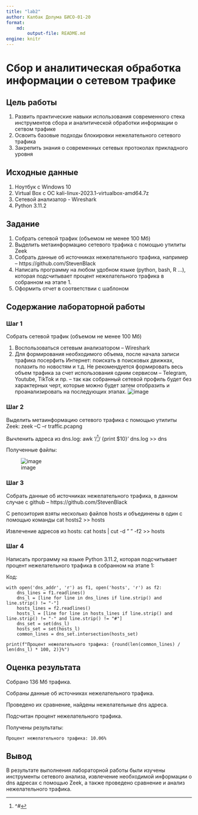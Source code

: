 ---
title: "lab2"
author: Калбак Долума БИСО-01-20
format:
    md:
        output-file: README.md
engine: knitr
---

# Сбор и аналитическая обработка информации о сетевом трафике

## Цель работы

1.  Развить практические навыки использования современного стека инструментов сбора и аналитической обработки информации о сетвом трафике
2.  Освоить базовые подходы блокировки нежелательного сетевого трафика
3.  Закрепить знания о современных сетевых протоколах прикладного уровня

## ️Исходные данные

1.  Ноутбук с Windows 10
2.  Virtual Box с ОС kali-linux-2023.1-virtualbox-amd64.7z
3.  Сетевой анализатор - Wireshark
4.  Python 3.11.2

## ️Задание

1.  Собрать сетевой трафик (объемом не менее 100 Мб)
2.  Выделить метаинформацию сетевого трафика с помощью утилиты Zeek
3.  Собрать данные об источниках нежелательного трафика, например -- https://github.com/StevenBlack
4.  Написать программу на любом удобном языке (python, bash, R ...), которая подсчитывает процент нежелательного трафика в собранном на этапе 1.
5.  Оформить отчет в соответствии с шаблоном

## Содержание лабораторной работы

### Шаг 1

Собрать сетевой трафик (объемом не менее 100 Мб)

1.  Воспользоваться сетевым анализатором -- Wireshark
2.  Для формирования необходимого объема, после начала записи трафика посерфить Интернет: поискать в поисковых движках, полазить по новостям и т.д. Не рекомендуется формировать весь объем трафика за счет использования одним сервисом -- Telegram, Youtube, TikTok и пр. -- так как собранный сетевой профиль будет без характерных черт, которые можно будет затем отобразить и проанализировать на последующих этапах. ![image](https://github.com/ulgosipoy/saznd/assets/133878924/3914ed2a-19b4-4f63-940c-e701d7f066d8)

### Шаг 2

Выделить метаинформацию сетевого трафика с помощью утилиты Zeek: zeek --C --r traffic.pcapng

Вычленить адреса из dns.log: awk '/[^1]/ {print \$10}' dns.log \>\> dns

[^1]: \^#

Полученные файлы:

![image](https://github.com/ulgosipoy/saznd/assets/133878924/fee29979-658c-4d40-8f65-71745eeb790c)

### Шаг 3

Собрать данные об источниках нежелательного трафика, в данном случае с github -- https://github.com/StevenBlack

С репозитория взяты несколько файлов hosts и объединены в один с помощью команды cat hosts2 \>\> hosts

Извлечение адресов из hosts: cat hosts \| cut -d " " -f2 \>\> hosts

### Шаг 4

Написать программу на языке Python 3.11.2, которая подсчитывает процент нежелательного трафика в собранном на этапе 1:

Код:

```         
with open('dns_addr', 'r') as f1, open('hosts', 'r') as f2:
    dns_lines = f1.readlines()      
    dns_l = [line for line in dns_lines if line.strip() and line.strip() != "-"]
    hosts_lines = f2.readlines()
    hosts_l = [line for line in hosts_lines if line.strip() and line.strip() != "-" and line.strip() != "#"]
    dns_set = set(dns_l)
    hosts_set = set(hosts_l)
    common_lines = dns_set.intersection(hosts_set)

print(f"Процент нежелательного трафика: {round(len(common_lines) / len(dns_l) * 100, 2)}%")

```

## ️Оценка результата

Собрано 136 Мб трафика.

Собраны данные об источниках нежелательного трафика.

Проведено их сравнение, найдены нежелательные dns адреса.

Подсчитан процент нежелательного трафика.

Получены результаты:

```         
Процент нежелательного трафика: 10.06%
```

## ️Вывод

В результате выполнения лабораторной работы были изучены инструменты сетевого анализа, извлечение необходимой информации о dns адресах с помощью Zeek, а также проведено сравнение и анализ нежелательного трафика.
